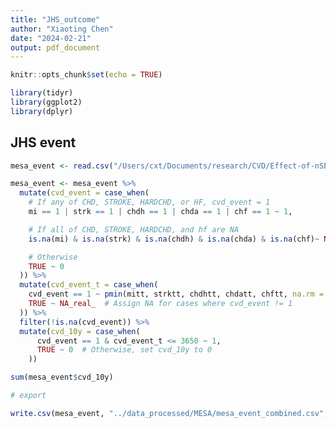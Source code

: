 ```yaml
---
title: "JHS_outcome"
author: "Xiaoting Chen"
date: "2024-02-21"
output: pdf_document
---
```


```r
knitr::opts_chunk$set(echo = TRUE)
```

```r
library(tidyr)
library(ggplot2)
library(dplyr)
```

## JHS event

```r
mesa_event <- read.csv("/Users/cxt/Documents/research/CVD/Effect-of-nSES-on-CVD/Data/MESA/outcomes/event.csv") 
```

```r
mesa_event <- mesa_event %>%
  mutate(cvd_event = case_when(
    # If any of CHD, STROKE, HARDCHD, or HF, cvd_event = 1
    mi == 1 | strk == 1 | chdh == 1 | chda == 1 | chf == 1 ~ 1,

    # If all of CHD, STROKE, HARDCHD, and hf are NA
    is.na(mi) & is.na(strk) & is.na(chdh) & is.na(chda) & is.na(chf)~ NA_integer_,

    # Otherwise
    TRUE ~ 0
  )) %>%
  mutate(cvd_event_t = case_when(
    cvd_event == 1 ~ pmin(mitt, strktt, chdhtt, chdatt, chftt, na.rm = TRUE),
    TRUE ~ NA_real_  # Assign NA for cases where cvd_event != 1
  )) %>%
  filter(!is.na(cvd_event)) %>%
  mutate(cvd_10y = case_when(
      cvd_event == 1 & cvd_event_t <= 3650 ~ 1,
      TRUE ~ 0  # Otherwise, set cvd_10y to 0
    ))

```

```r
sum(mesa_event$cvd_10y)
```

```r
# export 

write.csv(mesa_event, "../data_processed/MESA/mesa_event_combined.csv", row.names = FALSE)

```